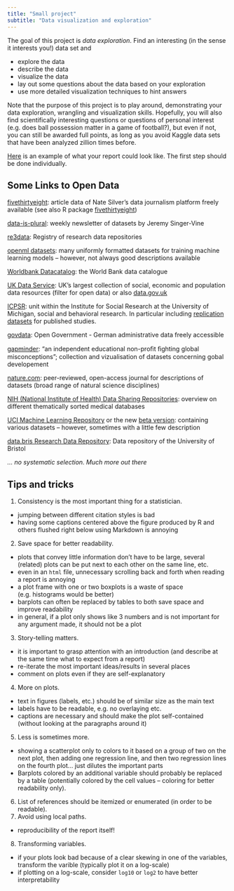 ```yaml
---
title: "Small project"
subtitle: "Data visualization and exploration"
---
```



The goal of this project is *data exploration*. Find an interesting (in the sense it interests you!) data set and

* explore the data
* describe the data
* visualize the data
* lay out some questions about the data based on your exploration
* use more detailed visualization techniques to hint answers


Note that the purpose of this project is to play around, demonstrating your data exploration, wrangling and visualization skills. Hopefully, you will also find scientifically interesting questions or questions of personal interest (e.g. does ball possession matter in a game of football?), but even if not, you can still be awarded full points, as long as you avoid Kaggle data sets that have been analyzed zillion times before. 


[Here](../resources/week-02/mini-project-example.qmd) is an example of what your report could look like. The first step should be done individually.



## Some Links to Open Data

[fivethirtyeight](https://data.fivethirtyeight.com/): article data of Nate Silver's data journalism platform freely available (see also R package [fivethirtyeight](https://cran.r-project.org/web/packages/fivethirtyeight/index.html))

[data-is-plural](https://www.data-is-plural.com/): weekly newsletter of datasets by Jeremy Singer-Vine

[re3data](https://www.re3data.org/): Registry of research data repositories

[openml datasets](https://www.openml.org/): many uniformly formatted datasets for training machine learning models -- however, not always good descriptions available

[Worldbank Datacatalog](https://datacatalog.worldbank.org/): the World Bank data catalogue

[UK Data Service](https://beta.ukdataservice.ac.uk/datacatalogue/studies#!?Search=&Rows=10&Sort=0&DateFrom=1753&DateTo=2018&AccessFacet=Open&Page=1): UK’s largest collection of social, economic and population data resources (filter for open data) or also [data.gov.uk](https://www.data.gov.uk/)

[ICPSR](https://www.icpsr.umich.edu): unit within the Institute for Social Research at the University of Michigan, social and behavioral research. In particular including [replication datasets](https://www.openicpsr.org/openicpsr/) for published studies.

[govdata](https://www.govdata.de/): Open Government - German administrative data freely accessible

[gapminder](https://www.gapminder.org/): "an independent educational non-proﬁt ﬁghting global misconceptions"; collection and vizualisation of datasets concerning gobal developement

[nature.com](https://www.nature.com/sdata/): peer-reviewed, open-access journal for descriptions of datasets (broad range of natural science disciplines)

[NIH (National Institute of Health) Data Sharing Repositories](https://www.nlm.nih.gov/NIHbmic/domain_specific_repositories.html): overview on different thematically sorted medical databases

[UCI Machine Learning Repository](https://archive.ics.uci.edu/ml/datasets.php) or the new [beta version](https://archive-beta.ics.uci.edu/): containing various datasets -- however, sometimes with a little few description

[data.bris Research Data Repository](https://data.bris.ac.uk/data/): Data repository of the University of Bristol

_... no systematic selection. Much more out there_


## Tips and tricks

1. Consistency is the most important thing for a statistician.
  - jumping between different citation styles is bad
  - having some captions centered above the figure produced by R and others flushed right below using Markdown is annoying
2. Save space for better readability.
  - plots that convey little information don't have to be large, several (related) plots can be put next to each other on the same line, etc.
  - even in an `html` file, unnecessary scrolling back and forth when reading a report is annoying
  - a plot frame with one or two boxplots is a waste of space (e.g. histograms would be better)
  - barplots can often be replaced by tables to both save space and improve readability
  - in general, if a plot only shows like 3 numbers and is not important for any argument made, it should not be a plot
3. Story-telling matters.
  - it is important to grasp attention with an introduction (and describe at the same time what to expect from a report)
  - re-iterate the most important ideas/results in several places
  - comment on plots even if they are self-explanatory
4. More on plots.
  - text in figures (labels, etc.) should be of similar size as the main text
  - labels have to be readable, e.g. no overlaying etc.
  - captions are necessary and should make the plot self-contained (without looking at the paragraphs around it)
5. Less is sometimes more.
  - showing a scatterplot only to colors to it based on a group of two on the next plot, then adding one regression line, and then two regression lines on the fourth plot... just dilutes the important parts
  - Barplots colored by an additional variable should probably be replaced by a table (potentially colored by the cell
  values -- coloring for better readability only).
6. List of references should be itemized or enumerated (in order to be readable).
7. Avoid using local paths.
  - reproducibility of the report itself!
8. Transforming variables.
  - if your plots look bad because of a clear skewing in one of the variables, transform the varible (typically plot it on a log-scale)
  - if plotting on a log-scale, consider `log10` or `log2` to have better interpretability
  
